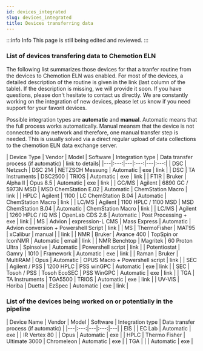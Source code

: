 ```yaml
---
id: devices_integrated
slug: devices_integrated
title: Devices transferring data
---
```


:::info Info
This page is still being edited and reviewed.
:::

### List of devices transfering data to Chemotion ELN

The following list summarizes those devices for that a tranfer routine from the devices to Chemotion ELN was enabled. For most of the devices, a detailed description of the routine is given in the link (last column of the table). If the description is missing, we will provide it soon. If you have questions, please don't hesitate to contact us directly. We are constantly working on the integration of new devices, please let us know if you need support for your favorit devices. 

Possible integration types are **automatic** and **manual**. Automatic means that the full process works automatically. Manual meansm that the device is not connected to any network and therefore, one manual transfer step is needed. This is usually solved via a direct regular upload of data collections to the chemotion ELN data exchange server. 

| Device Type | Vendor | Model | Software | Integration type | Data transfer process (if automatic) | link to details|
|---|:---:|---|:---:|---|:---:|
| DSC | Netzsch | DSC 214 | NETZSCH Messung | Automatic | exe | link |
| DSC | TA Instruments | DSC2500 | TRIOS | Automatic | exe | link |
| FTIR | Bruker | Alpha II | Opus 8.5 | Automatic | exe | link |
| GC/MS | Agilent | 6890 GC / 5973N MSD | MSD ChemStation E.02 | Automatic | ChemStation Macro | link |
| HPLC | Agilent | 1100 | LC ChemStation B.04 | Automatic | ChemStation Macro | link |
| LC/MS | Agilent | 1100 HPLC / 1100 MSD | MSD ChemStation B.04 | Automatic | ChemStation Macro | link |
| LC/MS | Agilent | 1260 HPLC / IQ MS | OpenLab CDS 2.6 | Automatic | Post Processing + exe | link |
| MS | Advion | expression-L CMS | Mass Express | Automatic | Advion conversion + Powershell Script | link |
| MS | ThermoFisher | MAT95 | xCalibur | manual |  | link |
| NMR | Bruker | Avance 400 | TopSpin or IconNMR | Automatic | email | link |
| NMR Benchtop | Magritek | 60 Proton Ultra | Spinsolve | Automatic | Powershell script | link |
| Potentiostat | Gamry | 1010 | Framework | Automatic | exe | link |
| Raman | Bruker | MultiRAM | Opus  | Automatic | OPUS Macro + Powershell script | link |
| SEC | Agilent / PSS | 1200 HPLC | PSS winGPC | Automatic | exe | link |
| SEC | Tosoh / PSS | Tosoh EcoSEC | PSS WinGPC | Automatic | exe | link |
| TGA | TA Instruments | TGA5500 | TRIOS | Automatic | exe | link |
| UV-VIS | Horiba | Duetta | EzSpec | Automatic | exe | link |

### List of the devices being worked on or potentially in the pipeline

| Device Name | Vendor | Model | Software | Integration type | Data transfer process (if automatic) |
|---|:---:|---|:---:|---|
| EIS |  | EC Lab | Automatic | exe |
| IR Vertex 80 |  | Opus | Automatic | exe |
| HPLC | Thermo Fisher | Ultimate 3000 | Chromeleon | Automatic | exe |
| TGA | | | Automatic | exe |

